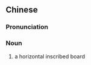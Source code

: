 {{also|匾额}}
==Chinese==
{{zh-forms|s=匾额}}

===Pronunciation===
{{zh-pron
|m=biǎn'é
|c=bin2 ngaak6
|h=pfs=pién-ngiak
|cat=n
}}

===Noun===
{{zh-noun}}

# a horizontal inscribed board